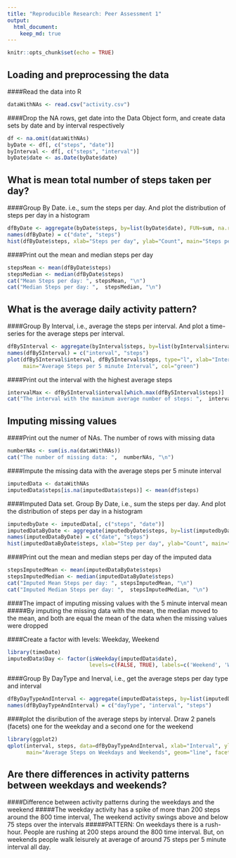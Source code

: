```yaml
---
title: "Reproducible Research: Peer Assessment 1"
output: 
  html_document:
    keep_md: true
---
```

```r
knitr::opts_chunk$set(echo = TRUE)
```

## Loading and preprocessing the data
####Read the data into R
```r
dataWithNAs <- read.csv("activity.csv")
```

####Drop the NA rows, get date into the Data Object form, and create data sets by date and by interval respectively
```r
df <- na.omit(dataWithNAs)
byDate <- df[, c("steps", "date")] 
byInterval <- df[, c("steps", "interval")]
byDate$date <- as.Date(byDate$date)
```


## What is mean total number of steps taken per day?
####Group By Date. i.e., sum the steps per day.  And plot the distribution of steps per day in a histogram
```r
dfByDate <- aggregate(byDate$steps, by=list(byDate$date), FUN=sum, na.rm=TRUE)
names(dfByDate) = c("date", "steps")
hist(dfByDate$steps, xlab="Steps per day", ylab="Count", main="Steps per Day", col="red")
```

####Print out the mean and median steps per day
```r
stepsMean <- mean(dfByDate$steps)        
stepsMedian <- median(dfByDate$steps)    
cat("Mean Steps per day: ", stepsMean, "\n")
cat("Median Steps per day: ",  stepsMedian, "\n")
```


## What is the average daily activity pattern?
####Group By Interval, i.e., average the steps per interval. And plot a time-series for the average steps per interval.
```r
dfBy5Interval <- aggregate(byInterval$steps, by=list(byInterval$interval), FUN=mean, na.rm=TRUE)
names(dfBy5Interval) = c("interval", "steps")
plot(dfBy5Interval$interval, dfBy5Interval$steps, type="l", xlab="Interval", ylab="Average Steps", 
     main="Average Steps per 5 minute Interval", col="green")
```

####Print out the interval with the highest average steps
```r
intervalMax <- dfBy5Interval$interval[which.max(dfBy5Interval$steps)]
cat("The interval with the maximum average number of steps: ",  intervalMax, "\n")
```


## Imputing missing values
####Print out the numer of NAs.  The number of rows with missing data
```r
numberNAs <- sum(is.na(dataWithNAs))
cat("The number of missing data: ",  numberNAs, "\n")
```

####Impute the missing data with the average steps per 5 minute interval
```r
imputedData <- dataWithNAs
imputedData$steps[is.na(imputedData$steps)] <- mean(df$steps)  
```

####Imputed Data set. Group By Date, i.e., sum the steps per day.  And plot the distribution of steps per day in a histogram
```r
imputedbyDate <- imputedData[, c("steps", "date")]
imputedDataByDate <- aggregate(imputedbyDate$steps, by=list(imputedbyDate$date), FUN=sum, na.rm=TRUE)
names(imputedDataByDate) = c("date", "steps")
hist(imputedDataByDate$steps, xlab="Step per day", ylab="Count", main="Steps per Day (Imputed)", col="red")
```

####Print out the mean and median steps per day of the imputed data
```r
stepsImputedMean <- mean(imputedDataByDate$steps)        
stepsImputedMedian <- median(imputedDataByDate$steps)    
cat("Imputed Mean Steps per day: ", stepsImputedMean, "\n")
cat("Imputed Median Steps per day: ",  stepsImputedMedian, "\n")
```

####The impact of imputing missing values with the 5 minute interval mean
#####By imputing the missing data with the mean, the median moved to the mean, and both are equal the mean of the data when the missing values were dropped

####Create a factor with levels: Weekday, Weekend
```r
library(timeDate)
imputedData$Day <- factor(isWeekday(imputedData$date), 
                          levels=c(FALSE, TRUE), labels=c('Weekend', 'Weekday')) 
```

####Group By DayType and Inerval, i.e., get the average steps per day type and interval
```r
dfByDayTypeAndInterval <- aggregate(imputedData$steps, by=list(imputedData$Day,imputedData$interval), FUN=mean, na.rm=TRUE)
names(dfByDayTypeAndInterval) = c("dayType", "interval", "steps")
```

####plot the disribution of the average steps by interval. Draw 2 panels (facets) one for the weekday and a second one for the weekend
```r
library(ggplot2)
qplot(interval, steps, data=dfByDayTypeAndInterval, xlab="Interval", ylab="Average Steps",
      main="Average Steps on Weekdays and Weekends", geom="line", facets=dayType ~ .)
```

## Are there differences in activity patterns between weekdays and weekends?
####Difference between activity patterns during the weekdays and the weekend
#####The weekday activity has a spike of more than 200 steps around the 800 time interval, The weekend activity swings above and below 75 steps over the intervals
#####PATTERN: On weekdays there is a rush-hour. People are rushing at 200 steps around the 800 time interval. But, on weekends people walk leisurely at average of around 75 steps per 5 minute interval all day.

